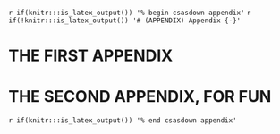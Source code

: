 <!-- The following code should appear at the beginning of the first appendix.
(if you have one)
After that, all subsequent sections will be turned into appendices. -->

`r if(knitr:::is_latex_output()) '% begin csasdown appendix'`
`r if(!knitr:::is_latex_output()) '# (APPENDIX) Appendix {-}'`

\clearpage

# THE FIRST APPENDIX {#app:first-appendix}

\clearpage

# THE SECOND APPENDIX, FOR FUN {#app:second-appendix}


<!-- At the end of your appendices add: -->
`r if(knitr:::is_latex_output()) '% end csasdown appendix'`
